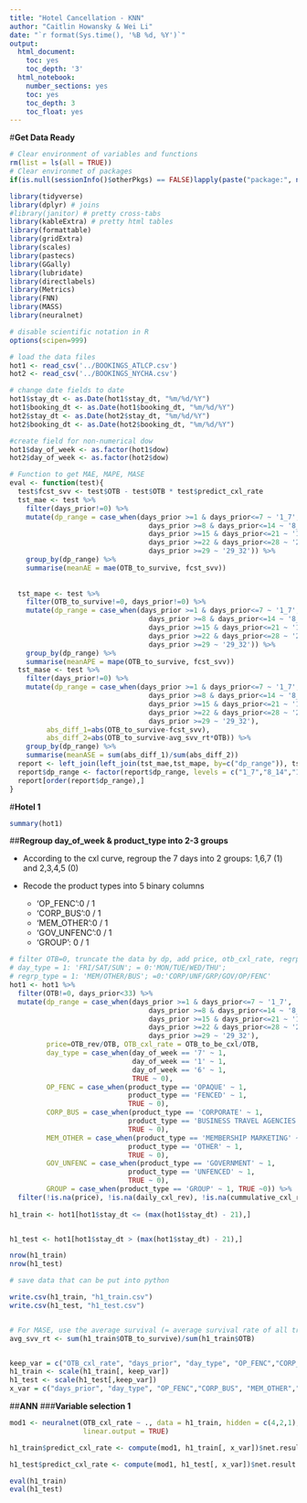 ```yaml
---
title: "Hotel Cancellation - KNN"
author: "Caitlin Howansky & Wei Li"
date: "`r format(Sys.time(), '%B %d, %Y')`"
output:
  html_document:
    toc: yes
    toc_depth: '3'
  html_notebook:
    number_sections: yes
    toc: yes
    toc_depth: 3
    toc_float: yes
---
```


#__Get Data Ready__
```r
# Clear environment of variables and functions
rm(list = ls(all = TRUE)) 
# Clear environmet of packages
if(is.null(sessionInfo()$otherPkgs) == FALSE)lapply(paste("package:", names(sessionInfo()$otherPkgs), sep=""), detach, character.only = TRUE, unload = TRUE)
```

```r
library(tidyverse) 
library(dplyr) # joins
#library(janitor) # pretty cross-tabs
library(kableExtra) # pretty html tables
library(formattable)
library(gridExtra)
library(scales)
library(pastecs)
library(GGally)
library(lubridate)
library(directlabels)
library(Metrics)
library(FNN)
library(MASS)
library(neuralnet)
```

```r
# disable scientific notation in R
options(scipen=999)
```

```r
# load the data files
hot1 <- read_csv('../BOOKINGS_ATLCP.csv')
hot2 <- read_csv('../BOOKINGS_NYCHA.csv')
```

```r
# change date fields to date
hot1$stay_dt <- as.Date(hot1$stay_dt, "%m/%d/%Y")
hot1$booking_dt <- as.Date(hot1$booking_dt, "%m/%d/%Y")
hot2$stay_dt <- as.Date(hot2$stay_dt, "%m/%d/%Y")
hot2$booking_dt <- as.Date(hot2$booking_dt, "%m/%d/%Y")

#create field for non-numerical dow
hot1$day_of_week <- as.factor(hot1$dow)
hot2$day_of_week <- as.factor(hot2$dow)

```

```r
# Function to get MAE, MAPE, MASE
eval <- function(test){
  test$fcst_svv <- test$OTB - test$OTB * test$predict_cxl_rate
  tst_mae <- test %>% 
    filter(days_prior!=0) %>% 
    mutate(dp_range = case_when(days_prior >=1 & days_prior<=7 ~ '1_7',
                                  days_prior >=8 & days_prior<=14 ~ '8_14',
                                  days_prior >=15 & days_prior<=21 ~ '15_21',
                                  days_prior >=22 & days_prior<=28 ~ '22_28',
                                  days_prior >=29 ~ '29_32')) %>% 
    group_by(dp_range) %>% 
    summarise(meanAE = mae(OTB_to_survive, fcst_svv))
  
  
  tst_mape <- test %>%  
    filter(OTB_to_survive!=0, days_prior!=0) %>% 
    mutate(dp_range = case_when(days_prior >=1 & days_prior<=7 ~ '1_7',
                                  days_prior >=8 & days_prior<=14 ~ '8_14',
                                  days_prior >=15 & days_prior<=21 ~ '15_21',
                                  days_prior >=22 & days_prior<=28 ~ '22_28',
                                  days_prior >=29 ~ '29_32')) %>% 
    group_by(dp_range) %>% 
    summarise(meanAPE = mape(OTB_to_survive, fcst_svv))
  tst_mase <- test %>%  
    filter(days_prior!=0) %>% 
    mutate(dp_range = case_when(days_prior >=1 & days_prior<=7 ~ '1_7',
                                  days_prior >=8 & days_prior<=14 ~ '8_14',
                                  days_prior >=15 & days_prior<=21 ~ '15_21',
                                  days_prior >=22 & days_prior<=28 ~ '22_28',
                                  days_prior >=29 ~ '29_32'),
         abs_diff_1=abs(OTB_to_survive-fcst_svv),
         abs_diff_2=abs(OTB_to_survive-avg_svv_rt*OTB)) %>% 
    group_by(dp_range) %>% 
    summarise(meanASE = sum(abs_diff_1)/sum(abs_diff_2))
  report <- left_join(left_join(tst_mae,tst_mape, by=c("dp_range")), tst_mase, by=c("dp_range"))
  report$dp_range <- factor(report$dp_range, levels = c("1_7","8_14","15_21","22_28","29_32"))
  report[order(report$dp_range),]
}

```

#__Hotel 1__
```r
summary(hot1)
```


##__Regroup day_of_week & product_type into 2-3 groups__


+ According to the cxl curve, regroup the 7 days into 2 groups: 1,6,7 (1) and 2,3,4,5 (0)

+ Recode the product types into 5 binary columns

  - 'OP_FENC':0 / 1
  - 'CORP_BUS':0 / 1
  - 'MEM_OTHER':0 / 1
  - 'GOV_UNFENC':0 / 1
  - 'GROUP': 0 / 1
  
```r
# filter OTB=0, truncate the data by dp, add price, otb_cxl_rate, regrp_type, month, regrouping tags to the dataset
# day_type = 1: 'FRI/SAT/SUN'; = 0:'MON/TUE/WED/THU';
# regrp_type = 1: 'MEM/OTHER/BUS'; =0:'CORP/UNF/GRP/GOV/OP/FENC'
hot1 <- hot1 %>% 
  filter(OTB!=0, days_prior<33) %>% 
  mutate(dp_range = case_when(days_prior >=1 & days_prior<=7 ~ '1_7',
                                  days_prior >=8 & days_prior<=14 ~ '8_14',
                                  days_prior >=15 & days_prior<=21 ~ '15_21',
                                  days_prior >=22 & days_prior<=28 ~ '22_28',
                                  days_prior >=29 ~ '29_32'),
         price=OTB_rev/OTB, OTB_cxl_rate = OTB_to_be_cxl/OTB,
         day_type = case_when(day_of_week == '7' ~ 1,
                              day_of_week == '1' ~ 1, 
                              day_of_week == '6' ~ 1, 
                              TRUE ~ 0),
         OP_FENC = case_when(product_type == 'OPAQUE' ~ 1,
                             product_type == 'FENCED' ~ 1,
                             TRUE ~ 0),
         CORP_BUS = case_when(product_type == 'CORPORATE' ~ 1,
                             product_type == 'BUSINESS TRAVEL AGENCIES' ~ 1,
                             TRUE ~ 0),
         MEM_OTHER = case_when(product_type == 'MEMBERSHIP MARKETING' ~ 1,
                             product_type == 'OTHER' ~ 1,
                             TRUE ~ 0),
         GOV_UNFENC = case_when(product_type == 'GOVERNMENT' ~ 1,
                             product_type == 'UNFENCED' ~ 1,
                             TRUE ~ 0),
         GROUP = case_when(product_type == 'GROUP' ~ 1, TRUE ~0)) %>% 
  filter(!is.na(price), !is.na(daily_cxl_rev), !is.na(cummulative_cxl_rev), !is.na(dp_range))
 
h1_train <- hot1[hot1$stay_dt <= (max(hot1$stay_dt) - 21),]


h1_test <- hot1[hot1$stay_dt > (max(hot1$stay_dt) - 21),]

nrow(h1_train)
nrow(h1_test)

# save data that can be put into python

write.csv(h1_train, "h1_train.csv")
write.csv(h1_test, "h1_test.csv")


# For MASE, use the average survival (= average survival rate of all training data * OTB) as the naive forecast.
avg_svv_rt <- sum(h1_train$OTB_to_survive)/sum(h1_train$OTB)


keep_var = c("OTB_cxl_rate", "days_prior", "day_type", "OP_FENC","CORP_BUS", "MEM_OTHER","GOV_UNFENC","GROUP", "price", "cummulative_gross_bookings")
h1_train <- scale(h1_train[, keep_var])
h1_test <- scale(h1_test[,keep_var])
x_var = c("days_prior", "day_type", "OP_FENC","CORP_BUS", "MEM_OTHER","GOV_UNFENC","GROUP", "price", "cummulative_gross_bookings")
```

##__ANN__
###__Variable selection 1__
```r
mod1 <- neuralnet(OTB_cxl_rate ~ ., data = h1_train, hidden = c(4,2,1),
                  linear.output = TRUE)

h1_train$predict_cxl_rate <- compute(mod1, h1_train[, x_var])$net.result

h1_test$predict_cxl_rate <- compute(mod1, h1_test[, x_var])$net.result

eval(h1_train)
eval(h1_test)
```
